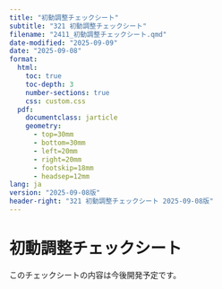 ```yaml
---
title: "初動調整チェックシート"
subtitle: "321 初動調整チェックシート"
filename: "2411_初動調整チェックシート.qmd"
date-modified: "2025-09-09"
date: "2025-09-08"
format: 
  html:
    toc: true
    toc-depth: 3
    number-sections: true
    css: custom.css
  pdf:
    documentclass: jarticle
    geometry: 
      - top=30mm
      - bottom=30mm  
      - left=20mm
      - right=20mm
      - footskip=18mm
      - headsep=12mm
lang: ja
version: "2025-09-08版"
header-right: "321 初動調整チェックシート 2025-09-08版"
---
```


# 初動調整チェックシート

このチェックシートの内容は今後開発予定です。